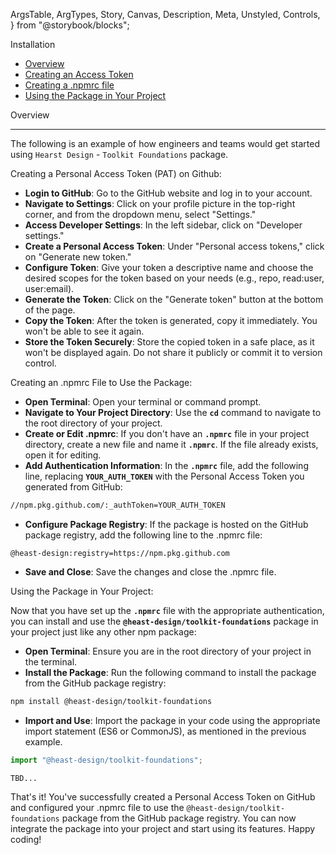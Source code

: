   ArgsTable,
  ArgTypes,
  Story,
  Canvas,
  Description,
  Meta,
  Unstyled,
  Controls,
} from "@storybook/blocks";


<Unstyled>

<Meta title="Getting Started" />

<PageTitle>Installation</PageTitle>

- [Overview](#overview)
- [Creating an Access Token](#gh-pat)
- [Creating a .npmrc file](#npmrc)
- [Using the Package in Your Project](#using-the-package)

<SectionTitle id="overview">Overview</SectionTitle>

---

The following is an example of how engineers and teams would get started using `Hearst Design` - `Toolkit Foundations`
package.

<SectionTitle id="gh-pat">
  Creating a Personal Access Token (PAT) on Github:
</SectionTitle>

- **Login to GitHub**: Go to the GitHub website and log in to your account.
- **Navigate to Settings**: Click on your profile picture in the top-right corner, and from the dropdown menu, select "Settings."
- **Access Developer Settings**: In the left sidebar, click on "Developer settings."
- **Create a Personal Access Token**: Under "Personal access tokens," click on "Generate new token."
- **Configure Token**: Give your token a descriptive name and choose the desired scopes for the token based on your needs (e.g., repo, read:user, user:email).
- **Generate the Token**: Click on the "Generate token" button at the bottom of the page.
- **Copy the Token**: After the token is generated, copy it immediately. You won't be able to see it again.
- **Store the Token Securely**: Store the copied token in a safe place, as it won't be displayed again. Do not share it publicly or commit it to version control.

<SectionTitle id="npmrc">
  Creating an .npmrc File to Use the Package:
</SectionTitle>

- **Open Terminal**: Open your terminal or command prompt.
- **Navigate to Your Project Directory**: Use the **`cd`** command to navigate to the root directory of your project.
- **Create or Edit .npmrc**: If you don't have an **`.npmrc`** file in your project directory, create a new file and name it **`.npmrc`**. If the file already exists, open it for editing.
- **Add Authentication Information**: In the **`.npmrc`** file, add the following line, replacing **`YOUR_AUTH_TOKEN`** with the Personal Access Token you generated from GitHub:

```zsh
//npm.pkg.github.com/:_authToken=YOUR_AUTH_TOKEN
```

- **Configure Package Registry**: If the package is hosted on the GitHub package registry, add the following line to the .npmrc file:

```
@heast-design:registry=https://npm.pkg.github.com
```

- **Save and Close**: Save the changes and close the .npmrc file.

<SectionTitle id="using-the-package">
  Using the Package in Your Project:
</SectionTitle>

Now that you have set up the **`.npmrc`** file with the appropriate authentication, you can install and use the **`@heast-design/toolkit-foundations`** package in your project just like any other npm package:

- **Open Terminal**: Ensure you are in the root directory of your project in the terminal.
- **Install the Package**: Run the following command to install the package from the GitHub package registry:

```bash
npm install @heast-design/toolkit-foundations
```

- **Import and Use**: Import the package in your code using the appropriate import statement (ES6 or CommonJS), as mentioned in the previous example.

```js
import "@heast-design/toolkit-foundations";
```

```react
TBD...
```

That's it! You've successfully created a Personal Access Token on GitHub and configured your .npmrc file to use the `@heast-design/toolkit-foundations` package from the GitHub package registry. You can now integrate the package into your project and start using its features. Happy coding!

</Unstyled>
